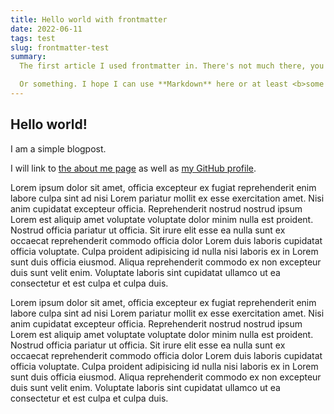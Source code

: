 ```yaml
---
title: Hello world with frontmatter
date: 2022-06-11
tags: test
slug: frontmatter-test
summary:
  The first article I used frontmatter in. There's not much there, you can skip it.

  Or something. I hope I can use **Markdown** here or at least <b>some html</b>.
---
```


## Hello world!

I am a simple blogpost.

I will link to [the about me page](/about) as well as [my GitHub
profile](https://github.com/Gelio).

Lorem ipsum dolor sit amet, officia excepteur ex fugiat reprehenderit enim
labore culpa sint ad nisi Lorem pariatur mollit ex esse exercitation amet. Nisi
anim cupidatat excepteur officia. Reprehenderit nostrud nostrud ipsum Lorem est
aliquip amet voluptate voluptate dolor minim nulla est proident. Nostrud
officia pariatur ut officia. Sit irure elit esse ea nulla sunt ex occaecat
reprehenderit commodo officia dolor Lorem duis laboris cupidatat officia
voluptate. Culpa proident adipisicing id nulla nisi laboris ex in Lorem sunt
duis officia eiusmod. Aliqua reprehenderit commodo ex non excepteur duis sunt
velit enim. Voluptate laboris sint cupidatat ullamco ut ea consectetur et est
culpa et culpa duis.

Lorem ipsum dolor sit amet, officia excepteur ex fugiat reprehenderit enim
labore culpa sint ad nisi Lorem pariatur mollit ex esse exercitation amet. Nisi
anim cupidatat excepteur officia. Reprehenderit nostrud nostrud ipsum Lorem est
aliquip amet voluptate voluptate dolor minim nulla est proident. Nostrud
officia pariatur ut officia. Sit irure elit esse ea nulla sunt ex occaecat
reprehenderit commodo officia dolor Lorem duis laboris cupidatat officia
voluptate. Culpa proident adipisicing id nulla nisi laboris ex in Lorem sunt
duis officia eiusmod. Aliqua reprehenderit commodo ex non excepteur duis sunt
velit enim. Voluptate laboris sint cupidatat ullamco ut ea consectetur et est
culpa et culpa duis.

